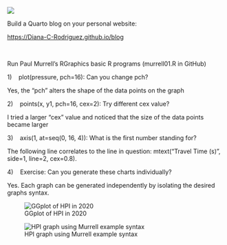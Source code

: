 ![](Assign2.png)

Build a Quarto blog on your personal website:

<https://Diana-C-Rodriguez.github.io/blog>

 

Run Paul Murrell's RGraphics basic R programs (murrell01.R in GitHub)

1)    plot(pressure, pch=16): Can you change pch?

Yes, the "pch" alters the shape of the data points on the graph

2)    points(x, y1, pch=16, cex=2): Try different cex value?

I tried a larger "cex" value and noticed that the size of the data points became larger

3)    axis(1, at=seq(0, 16, 4)): What is the first number standing for?

The following line correlates to the line in question: mtext("Travel Time (s)", side=1, line=2, cex=0.8).

4)    Exercise: Can you generate these charts individually? 

Yes. Each graph can be generated independently by isolating the desired graphs syntax.

![GGplot of HPI in 2020](Assign2ggplot.png)

![HPI graph using Murrell example syntax](Assign2boxplot.png)
